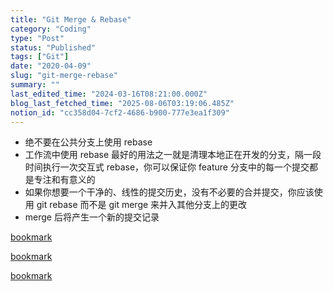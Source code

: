 ```yaml
---
title: "Git Merge & Rebase"
category: "Coding"
type: "Post"
status: "Published"
tags: ["Git"]
date: "2020-04-09"
slug: "git-merge-rebase"
summary: ""
last_edited_time: "2024-03-16T08:21:00.000Z"
blog_last_fetched_time: "2025-08-06T03:19:06.485Z"
notion_id: "cc358d04-7cf2-4686-b900-777e3ea1f309"
---
```


- 绝不要在公共分支上使用 rebase
- 工作流中使用 rebase 最好的用法之一就是清理本地正在开发的分支，隔一段时间执行一次交互式 rebase，你可以保证你 feature 分支中的每一个提交都是专注和有意义的
- 如果你想要一个干净的、线性的提交历史，没有不必要的合并提交，你应该使用 git rebase 而不是 git merge 来并入其他分支上的更改
- merge 后将产生一个新的提交记录

[bookmark](https://juejin.im/post/5af26c4d5188256728605809)


[bookmark](https://github.com/geeeeeeeeek/git-recipes/wiki/5.1-%E4%BB%A3%E7%A0%81%E5%90%88%E5%B9%B6%EF%BC%9AMerge%E3%80%81Rebase-%E7%9A%84%E9%80%89%E6%8B%A9)


[bookmark](https://www.zhihu.com/question/36509119)

